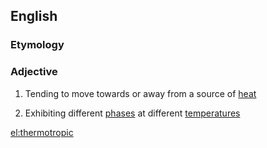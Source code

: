 ==English==

===Etymology===
{{confix|thermo|tropic}}

===Adjective===
{{en-adj}}

# {{context|biology|of a plant}} Tending to move towards or away from a source of [[heat]]
# {{context|physics|of a liquid crystal}} Exhibiting different [[phase]]s at different [[temperature]]s

[[el:thermotropic]]